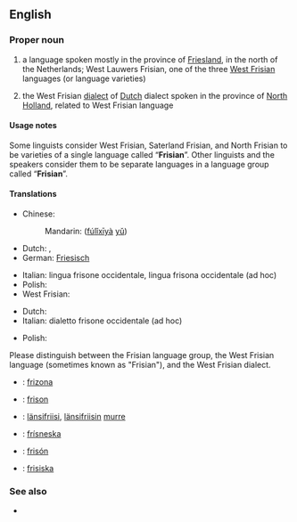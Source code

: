 ==English==
{{interwiktionary|code=fy}}

===Proper noun===
{{en-proper noun}}

# a language spoken mostly in the province of [[Friesland]], in the north of the Netherlands; West Lauwers Frisian, one of the three [[West Frisian]] languages (or language varieties)
# {{context|Netherlands}} the West Frisian [[dialect]] of [[Dutch]] dialect spoken in the province of [[North Holland]], related to West Frisian language

====Usage notes====
Some linguists consider West Frisian, Saterland Frisian, and North Frisian to be varieties of a single language called “'''Frisian'''”.  Other linguists and the speakers consider them to be separate languages in a language group called “'''Frisian'''”.

====Translations====
{{trans-top|language spoken in Friesland}}
* Chinese:
*: Mandarin: {{zh-ts|弗里西亞語|弗里西亚语}} ([[fú]][[lǐ]][[xī]][[yà]] [[yǔ]])
* Dutch: {{t+|nl|Fries|n}}, {{t|nl|Westerlauwers Fries|n}}
*German: [[Friesisch]] {{n}}
{{trans-mid}}
* Italian: lingua frisone occidentale, lingua frisona occidentale (ad hoc)
* Polish: {{t|pl|zachodnio-fryzyjski|m}}
* West Frisian: {{tø|fry|Frysk}}
{{trans-bottom}}

{{trans-top|the Western Frisian dialect of Dutch}}
* Dutch: {{t|nl|West-Fries}}
* Italian: dialetto frisone occidentale (ad hoc)
{{trans-mid}}
* Polish: {{t|pl|zachodnio-fryzyjski|m}}
{{trans-bottom}}

{{checktrans}}
Please distinguish between the Frisian language group, the West Frisian language (sometimes known as "Frisian"), and the West Frisian dialect.
* {{ttbc|Esperanto}}: [[frizona]]
* {{ttbc|French}}: [[frison]] {{m}}
* {{ttbc|Finnish}}: [[länsifriisi]], [[länsifriisi|länsifriisin]] [[murre]]
* {{ttbc|Icelandic}}: [[frísneska]] {{f}}
* {{ttbc|Spanish}}: [[frisón]] {{m}}
* {{ttbc|Swedish}}: [[frisiska]] {{c}}

===See also===
* {{pedialite|West Frisian language}}
